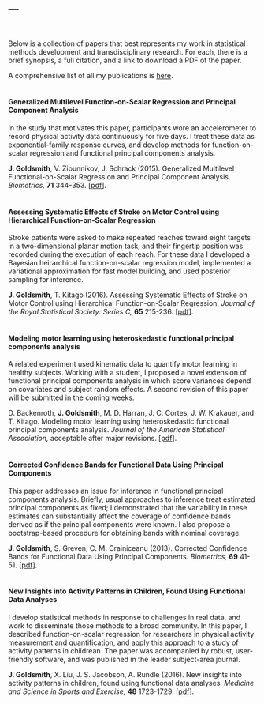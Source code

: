 ---
---

<link rel="stylesheet" href="styles.css" type="text/css" />
<br>

Below is a collection of papers that best represents my work in statistical methods development and transdisciplinary research. For each, there is a brief synopsis, a full citation, and a link to download a PDF of the paper. 

A comprehensive list of all my publications is [here](papers.html).
<br><br>

#### Generalized Multilevel Function-on-Scalar Regression and Principal Component Analysis

In the study that motivates this paper, participants wore an accelerometer to record physical activity data continuously for five days. I treat these data as exponential-family response curves, and develop methods for function-on-scalar regression and functional principal components analysis. 

**J. Goldsmith**, V. Zipunnikov, J. Schrack (2015).
Generalized Multilevel Functional-on-Scalar Regression and Principal Component Analysis.
<i> Biometrics, </i>
<b>71</b> 344-353.
[[pdf](BestPubs/GenMFPCA.pdf)].
<br><br>
<!--
#### Variable Selection in the Functional Linear Concurrent Model

This paper is also motivated by wearable device data. Participants wore an ambulatory blood pressure monitor that recorded observations roughy every half-hour over the course of one day. Accompanying each measurement are survey responses regarding mood, location, behavior, activity, and other variables. I posed a functional linear concurrent model for these data, and developed variable selection techniques to estimate model parameters.

**J. Goldsmith**, J. E. Schwartz.
Variable Selection in the Functional Linear Concurrent Model (2017+).
<i> Statistics in Medicine, </i>
accepted.
[[pdf](BestPubs/VBVS.pdf)].
<br><br>
-->

#### Assessing Systematic Effects of Stroke on Motor Control using Hierarchical Function-on-Scalar Regression

Stroke patients were asked to make repeated reaches toward eight targets in a two-dimensional planar motion task, and their fingertip position was recorded during the execution of each reach. For these data I developed a Bayesian heirarchical function-on-scalar regression model, implemented a variational approximation for fast model building, and used posterior sampling for inference.

**J. Goldsmith**, T. Kitago (2016).
Assessing Systematic Effects of Stroke on Motor Control using Hierarchical Function-on-Scalar Regression.
<i> Journal of the Royal Statistical Society: Series C, </i>
<b>65</b> 215-236.
[[pdf](BestPubs/BayesPFSR.pdf)].
<br><br>


#### Modeling motor learning using heteroskedastic functional principal components analysis

A related experiment used kinematic data to quantify motor learning in healthy subjects. Working with a student, I proposed a novel extension of functional principal components analysis in which score variances depend on covariates and subject random effects. A second revision of this paper will be submitted in the coming weeks.

D. Backenroth, **J. Goldsmith**, M. D. Harran, J. C. Cortes, J. W. Krakauer, and T. Kitago.
Modeling motor learning using heteroskedastic functional principal components analysis.
<i> Journal of the American Statistical Association, </i> acceptable after major revisions.
[[pdf](BestPubs/MotorLearning.pdf)].
<br><br>


#### Corrected Confidence Bands for Functional Data Using Principal Components

This paper addresses an issue for inference in functional principal components analysis. Briefly, usual approaches to inference treat estimated principal components as fixed; I demonstrated that the variability in these estimates can substantially affect the coverage of confidence bands derived as if the principal components were known. I also propose a bootstrap-based procedure for obtaining bands with nominal coverage.

**J. Goldsmith**, S. Greven, C. M. Crainiceanu (2013).
Corrected Confidence Bands for Functional Data Using Principal Components.
<i> Biometrics, </i>
<b>69</b> 41-51.
[[pdf](BestPubs/FPCA_Bands.pdf)].
<br><br>


#### New Insights into Activity Patterns in Children, Found Using Functional Data Analyses

I develop statistical methods in response to challenges in real data, and work to disseminate those methods to a broad community. In this paper, I described function-on-scalar regression for researchers in physical activity measurement and quantification, and apply this approach to a study of activity patterns in childrean. The paper was accompanied by robust, user-friendly software, and was published in the leader subject-area journal. 

**J. Goldsmith**, X. Liu, J. S. Jacobson, A. Rundle (2016).
New insights into activity patterns in children, found using functional data analyses.
<i> Medicine and Science in Sports and Exercise, </i>
<b>48</b> 1723-1729.
[[pdf](BestPubs/HeadStart.pdf)].


